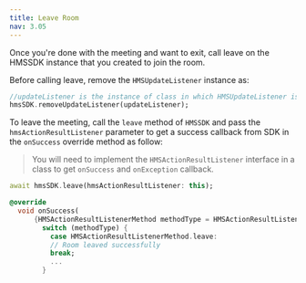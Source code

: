 ```yaml
---
title: Leave Room
nav: 3.05
---
```


Once you're done with the meeting and want to exit, call leave on the HMSSDK instance that you created to join the room.


Before calling leave, remove the `HMSUpdateListener` instance as:
```dart
//updateListener is the instance of class in which HMSUpdateListener is implemented
hmsSDK.removeUpdateListener(updateListener);
```

To leave the meeting, call the `leave` method of `HMSSDK` and pass the `hmsActionResultListener` parameter to get a success callback from SDK in the `onSuccess` override method as follow:

> You will need to implement the `HMSActionResultListener` interface in a class to get `onSuccess` and `onException` callback.

```dart
await hmsSDK.leave(hmsActionResultListener: this);

@override
  void onSuccess(
      {HMSActionResultListenerMethod methodType = HMSActionResultListenerMethod.unknown, Map<String, dynamic>? arguments}) {
        switch (methodType) {
          case HMSActionResultListenerMethod.leave:
          // Room leaved successfully
          break;
          ...
        }
```
